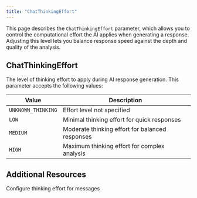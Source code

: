 ```yaml
---
title: "ChatThinkingEffort"
---
```


This page describes the `ChatThinkingEffort` parameter, which allows you to control the computational effort the AI applies when generating a response. Adjusting this level lets you balance response speed against the depth and quality of the analysis.

## ChatThinkingEffort

The level of thinking effort to apply during AI response generation. This parameter accepts the following values:

| **Value**          | **Description**                                 |
| ------------------ | ----------------------------------------------- |
| `UNKNOWN_THINKING` | Effort level not specified                      |
| `LOW`              | Minimal thinking effort for quick responses     |
| `MEDIUM`           | Moderate thinking effort for balanced responses |
| `HIGH`             | Maximum thinking effort for complex analysis    |

## Additional Resources

<CardGroup cols={2}>
  <Card title="Send User Message" icon="message" href="/integrations/graphql-api/mutations/chat/send-user-message">
    Configure thinking effort for messages
  </Card>
</CardGroup>